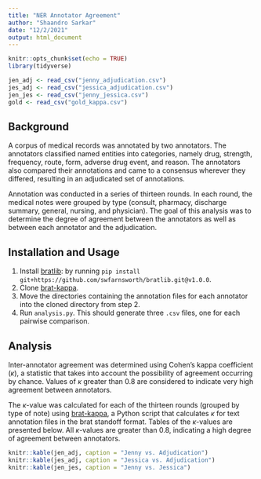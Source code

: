 ```yaml
---
title: "NER Annotator Agreement"
author: "Shaandro Sarkar"
date: "12/2/2021"
output: html_document
---
```


```r
knitr::opts_chunk$set(echo = TRUE)
library(tidyverse)
```

```r
jen_adj <- read_csv("jenny_adjudication.csv")
jes_adj <- read_csv("jessica_adjudication.csv")
jen_jes <- read_csv("jenny_jessica.csv")
gold <- read_csv("gold_kappa.csv")
```

## Background

A corpus of medical records was annotated by two annotators.
The annotators classified named entities into categories, namely
drug, strength, frequency, route, form, adverse drug event, and reason.
The annotators also compared their annotations and came to a consensus
wherever they differed, resulting in an adjudicated set of annotations.

Annotation was conducted in a series of thirteen rounds. 
In each round, the medical notes were grouped by type
(consult, pharmacy, discharge summary, general, nursing, and physician).
The goal of this analysis was to determine the degree of agreement
between the annotators as well as between each annotator and the adjudication.

## Installation and Usage

1. Install [bratlib](https://github.com/swfarnsworth/bratlib):
   by running `pip install git+https://github.com/swfarnsworth/bratlib.git@v1.0.0`.
2. Clone [brat-kappa](https://github.com/shaandro/brat-kappa).
3. Move the directories containing the annotation files for each annotator
   into the cloned directory from step 2.
4. Run `analysis.py`. This should generate three `.csv` files,
   one for each pairwise comparison.

## Analysis

Inter-annotator agreement was determined using Cohen's kappa coefficient ($\kappa$),
a statistic that takes into account the possibility of agreement occurring by chance.
Values of $\kappa$ greater than $0.8$ are considered to indicate very high agreement
between annotators.

The $\kappa$-value was calculated for each of the thirteen rounds
(grouped by type of note) using [brat-kappa](https://github.com/shaandro/brat-kappa),
a Python script that calculates $\kappa$ for text annotation files in the brat
standoff format.
Tables of the $\kappa$-values are presented below.
All $\kappa$-values are greater than $0.8$, indicating a high degree of agreement
between annotators.

```r
knitr::kable(jen_adj, caption = "Jenny vs. Adjudication")
knitr::kable(jes_adj, caption = "Jessica vs. Adjudication")
knitr::kable(jen_jes, caption = "Jenny vs. Jessica")
```

